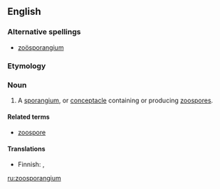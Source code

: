 ==English==
===Alternative spellings===
* [[zoösporangium]]
===Etymology===
{{rfe}}
===Noun===
{{en-noun|zoosporangia}}

# {{botany}} A [[sporangium]], or [[conceptacle]] containing or producing [[zoospore]]s.

====Related terms====
*[[zoospore]]

====Translations====
{{trans-top|a sporangium, or conceptacle containing or producing zoospores}}
*Finnish: {{t-|fi|parveiluitiöpesäke}}, {{t-|fi|zoosporangio}}
{{trans-mid}}
{{trans-bottom}}

[[ru:zoosporangium]]